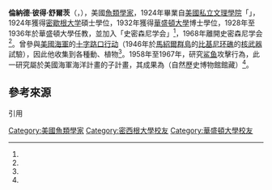 {{noteTA
|G1= USState
}}
{{Infobox scientist
|name = 倫納德·彼得·舒爾茨<br/>{{lang|en|Leonard Peter Schultz}}
|birth_date = 1901年
|birth_place = 美國[[密歇根州|密歇根州]]{{tsl|en|Albion, Michigan|阿爾比恩 (密西根州)|阿爾比恩}}
|death_date = {{death year and age|1986|1901}}
|death_place =
|nationality ={{USA}}
|field = [[鱼类学|鱼类学]]<!--[[Ichthyology|Ichthyology]]-->
|workplaces = [[史密森尼学会|史密森尼学会]]<br/>[[佛罗里达大学|佛罗里达大学]]{{tsl|en|Florida Museum of Natural History|佛羅里達自然歷史博物館|自然歷史博物館}}<ref name=sia/>
|alma_mater =[[密歇根大学|密歇根大学]]<br/>[[華盛頓大學|華盛頓大學]]<br/>{{tsl|en|Albion College|阿爾比恩學院}}<ref name=sia/>
|author_abbrev_zoo=Schultz<!--{{notetag|name=Schultz|1={{zooist|Schultz|Leonard Peter Schultz}}}}--><!-- 改日修正 -->
}}

'''倫納德·彼得·舒爾茨'''（{{lang-en|Leonard Peter Schultz}}，{{bd|1901年||1986年||}}），美國[[魚類學家|魚類學家]]，1924年畢業自[[美国文理学院|美國私立文理學院]]「{{tsl|en|Albion College|阿爾比恩學院}}」，1924年獲得[[密歇根大学|密歇根大学]]碩士學位，1932年獲得[[華盛頓大學|華盛頓大學]]博士學位，1928年至1936年於華盛頓大學任教，並加入「史密森尼学会」<ref name=sia/>，1968年離開史密森尼学会<ref name=mnh/>。曾參與[[美國海軍|美國海軍]]的[[十字路口行动|十字路口行动]]（1946年於[[馬紹爾群島|馬紹爾群島]]的[[比基尼环礁|比基尼环礁]]的[[核武器|核武器]]試驗），因此他收集到各種動、植物<ref name=mnh/>。1958年至1967年，研究[[鲨鱼|鲨鱼]]攻擊行為，此一研究屬於美國海軍海洋計畫的子計畫，其成果為{{tsl|en|International Shark Attack File|國際鯊魚攻擊檔案}}（自然歷史博物館館藏）<ref name=mnh/>。

==參考來源 ==
<!--;腳注
{{noteFoot}}-->
;引用
{{reflist|1|refs=
<ref name=sia>{{cite web|url=http://siarchives.si.edu/collections/siris_arc_217678|title=Biography|publisher=[[史密森學會檔案館|Smithsonian Institution Archives]]|accessdate=April 19, 2012|archive-date=2019-11-02|archive-url=https://web.archive.org/web/20191102060731/https://siarchives.si.edu/collections/siris_arc_217678|dead-url=no}}</ref>
<ref name=mnh>{{Cite web |url=http://www.mnh.si.edu/onehundredyears/profiles/leonard_schultz.html |title=Biography |accessdate=2016-04-08 |archive-date=2016-01-21 |archive-url=https://web.archive.org/web/20160121202033/http://www.mnh.si.edu/onehundredyears/profiles/leonard_schultz.html |dead-url=no }}</ref>
}}
{{US-bio-stub}}
{{Authority control}}
{{DEFAULTSORT:Schultz, Leonard Peter}}
[[Category:美國魚類學家|Category:美國魚類學家]]
[[Category:密西根大學校友|Category:密西根大學校友]]
[[Category:華盛頓大學校友|Category:華盛頓大學校友]]